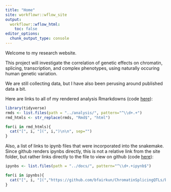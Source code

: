 ```yaml
---
title: "Home"
site: workflowr::wflow_site
output:
  workflowr::wflow_html:
    toc: false
editor_options:
  chunk_output_type: console
---
```


Welcome to my research website.

This project will investigate the correlation of genetic effects on chromatin, splicing, transcription, and complex phenotypes, using naturally occuring human genetic variation.

We are still collecting data, but I have also been perusing around published data a bit.

Here are links to all of my rendered analysis Rmarkdowns (code [here](https://github.com/bfairkun/ChromatinSplicingQTLs/tree/master/analysis)):

```r
library(tidyverse)
rmds <- list.files(path = "../analysis/", pattern="^\\d+.+")
rmd_htmls <- str_replace(rmds, "Rmd$", "html")

for(i in rmd_htmls){
  cat("[", i, "](", i,")\n\n", sep="")
}
```

Also, a list of links to ipynb files that were incorporated into the snakemake. Since github renders ipynbs directly, this is not a relative link from the site folder, but rather links directly to the file to view on github (code [here](https://github.com/bfairkun/ChromatinSplicingQTLs/tree/master/code/notebooks)):

```r
ipynbs <- list.files(path = "../docs/", pattern="^\\d+.+ipynb$")

for(i in ipynbs){
  cat("[", i, "](","https://github.com/bfairkun/ChromatinSplicingQTLs/blob/master/docs/", i,")\n\n", sep="")
}

```



